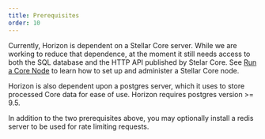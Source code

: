 ```yaml
---
title: Prerequisites
order: 10
---
```



Currently, Horizon is dependent on a Stellar Core server.  While we are working to reduce that dependence, at the moment it still needs access to both the SQL database and the HTTP API published by Stelar Core. See [Run a Core Node](link) to learn how to set up and administer a Stellar Core node.  

Horizon is also dependent upon a postgres server, which it uses to store processed Core data for ease of use. Horizon requires postgres version >= 9.5.

In addition to the two prerequisites above, you may optionally install a redis server to be used for rate limiting requests.
